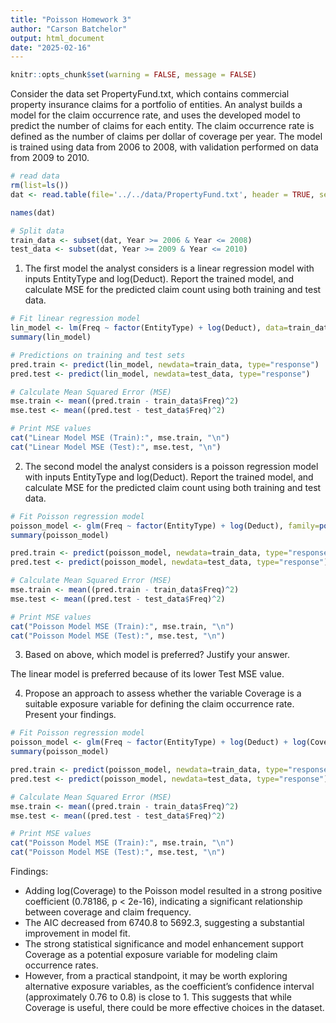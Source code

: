 ---
title: "Poisson Homework 3"
author: "Carson Batchelor"
output: html_document
date: "2025-02-16"
---

```{r setup, include=FALSE} 
knitr::opts_chunk$set(warning = FALSE, message = FALSE) 
```


Consider the data set PropertyFund.txt, which contains commercial property insurance claims for a portfolio of entities. An analyst builds a model for the claim occurrence rate, and uses the developed model to predict the number of claims for each entity. The claim occurrence rate is defined as the number of claims per dollar of coverage per year. The model is trained using data from 2006 to 2008, with validation performed on data from 2009 to 2010.

```{r}
# read data
rm(list=ls())
dat <- read.table(file='../../data/PropertyFund.txt', header = TRUE, sep = "", dec = ".")

names(dat)

# Split data
train_data <- subset(dat, Year >= 2006 & Year <= 2008)
test_data <- subset(dat, Year >= 2009 & Year <= 2010)
```


1. The first model the analyst considers is a linear regression model with inputs EntityType and log(Deduct). Report the trained model, and calculate MSE for the predicted claim count using both training and test data.

```{r}
# Fit linear regression model
lin_model <- lm(Freq ~ factor(EntityType) + log(Deduct), data=train_data)
summary(lin_model)
```

```{r}
# Predictions on training and test sets
pred.train <- predict(lin_model, newdata=train_data, type="response")
pred.test <- predict(lin_model, newdata=test_data, type="response")

# Calculate Mean Squared Error (MSE)
mse.train <- mean((pred.train - train_data$Freq)^2)
mse.test <- mean((pred.test - test_data$Freq)^2)

# Print MSE values
cat("Linear Model MSE (Train):", mse.train, "\n")
cat("Linear Model MSE (Test):", mse.test, "\n")
```

2. The second model the analyst considers is a poisson regression model with inputs EntityType and log(Deduct). Report the trained model, and calculate MSE for the predicted claim count using both training and test data.

```{r}
# Fit Poisson regression model
poisson_model <- glm(Freq ~ factor(EntityType) + log(Deduct), family=poisson(link='log'), data=train_data)
summary(poisson_model)
```
```{r}
pred.train <- predict(poisson_model, newdata=train_data, type="response")
pred.test <- predict(poisson_model, newdata=test_data, type="response")

# Calculate Mean Squared Error (MSE)
mse.train <- mean((pred.train - train_data$Freq)^2)
mse.test <- mean((pred.test - test_data$Freq)^2)

# Print MSE values
cat("Poisson Model MSE (Train):", mse.train, "\n")
cat("Poisson Model MSE (Test):", mse.test, "\n")
```

3. Based on above, which model is preferred? Justify your answer.

The linear model is preferred because of its lower Test MSE value.

4. Propose an approach to assess whether the variable Coverage is a suitable exposure variable for defining the claim occurrence rate. Present your findings.

```{r}
# Fit Poisson regression model
poisson_model <- glm(Freq ~ factor(EntityType) + log(Deduct) + log(Coverage), family=poisson(link='log'), data=train_data)
summary(poisson_model)

pred.train <- predict(poisson_model, newdata=train_data, type="response")
pred.test <- predict(poisson_model, newdata=test_data, type="response")

# Calculate Mean Squared Error (MSE)
mse.train <- mean((pred.train - train_data$Freq)^2)
mse.test <- mean((pred.test - test_data$Freq)^2)

# Print MSE values
cat("Poisson Model MSE (Train):", mse.train, "\n")
cat("Poisson Model MSE (Test):", mse.test, "\n")
```
Findings:

- Adding log(Coverage) to the Poisson model resulted in a strong positive coefficient (0.78186, p < 2e-16), indicating a significant relationship between coverage and claim frequency.
- The AIC decreased from 6740.8 to 5692.3, suggesting a substantial improvement in model fit.
- The strong statistical significance and model enhancement support Coverage as a potential exposure variable for modeling claim occurrence rates.
- However, from a practical standpoint, it may be worth exploring alternative exposure variables, as the coefficient's confidence interval (approximately 0.76 to 0.8) is close to 1. This suggests that while Coverage is useful, there could be more effective choices in the dataset.
